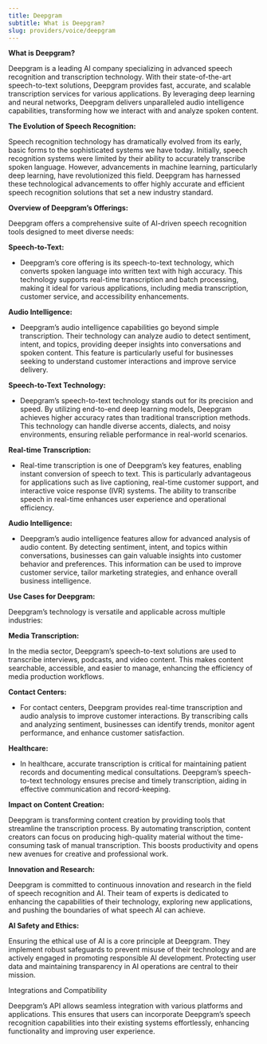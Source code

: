 ```yaml
---
title: Deepgram
subtitle: What is Deepgram?
slug: providers/voice/deepgram
---
```



**What is Deepgram?**

Deepgram is a leading AI company specializing in advanced speech recognition and transcription technology. With their state-of-the-art speech-to-text solutions, Deepgram provides fast, accurate, and scalable transcription services for various applications. By leveraging deep learning and neural networks, Deepgram delivers unparalleled audio intelligence capabilities, transforming how we interact with and analyze spoken content.

**The Evolution of Speech Recognition:**

Speech recognition technology has dramatically evolved from its early, basic forms to the sophisticated systems we have today. Initially, speech recognition systems were limited by their ability to accurately transcribe spoken language. However, advancements in machine learning, particularly deep learning, have revolutionized this field. Deepgram has harnessed these technological advancements to offer highly accurate and efficient speech recognition solutions that set a new industry standard.

**Overview of Deepgram’s Offerings:**

Deepgram offers a comprehensive suite of AI-driven speech recognition tools designed to meet diverse needs:

**Speech-to-Text:**

- Deepgram’s core offering is its speech-to-text technology, which converts spoken language into written text with high accuracy. This technology supports real-time transcription and batch processing, making it ideal for various applications, including media transcription, customer service, and accessibility enhancements.

**Audio Intelligence:**

- Deepgram’s audio intelligence capabilities go beyond simple transcription. Their technology can analyze audio to detect sentiment, intent, and topics, providing deeper insights into conversations and spoken content. This feature is particularly useful for businesses seeking to understand customer interactions and improve service delivery.

**Speech-to-Text Technology:**

- Deepgram’s speech-to-text technology stands out for its precision and speed. By utilizing end-to-end deep learning models, Deepgram achieves higher accuracy rates than traditional transcription methods. This technology can handle diverse accents, dialects, and noisy environments, ensuring reliable performance in real-world scenarios.

**Real-time Transcription:**

- Real-time transcription is one of Deepgram’s key features, enabling instant conversion of speech to text. This is particularly advantageous for applications such as live captioning, real-time customer support, and interactive voice response (IVR) systems. The ability to transcribe speech in real-time enhances user experience and operational efficiency.

**Audio Intelligence:**

- Deepgram’s audio intelligence features allow for advanced analysis of audio content. By detecting sentiment, intent, and topics within conversations, businesses can gain valuable insights into customer behavior and preferences. This information can be used to improve customer service, tailor marketing strategies, and enhance overall business intelligence.

**Use Cases for Deepgram:**

Deepgram’s technology is versatile and applicable across multiple industries:

**Media Transcription:**

In the media sector, Deepgram’s speech-to-text solutions are used to transcribe interviews, podcasts, and video content. This makes content searchable, accessible, and easier to manage, enhancing the efficiency of media production workflows.

**Contact Centers:**

- For contact centers, Deepgram provides real-time transcription and audio analysis to improve customer interactions. By transcribing calls and analyzing sentiment, businesses can identify trends, monitor agent performance, and enhance customer satisfaction.

**Healthcare:**

- In healthcare, accurate transcription is critical for maintaining patient records and documenting medical consultations. Deepgram’s speech-to-text technology ensures precise and timely transcription, aiding in effective communication and record-keeping.

**Impact on Content Creation:**

Deepgram is transforming content creation by providing tools that streamline the transcription process. By automating transcription, content creators can focus on producing high-quality material without the time-consuming task of manual transcription. This boosts productivity and opens new avenues for creative and professional work.

**Innovation and Research:**

Deepgram is committed to continuous innovation and research in the field of speech recognition and AI. Their team of experts is dedicated to enhancing the capabilities of their technology, exploring new applications, and pushing the boundaries of what speech AI can achieve.

**AI Safety and Ethics:**

Ensuring the ethical use of AI is a core principle at Deepgram. They implement robust safeguards to prevent misuse of their technology and are actively engaged in promoting responsible AI development. Protecting user data and maintaining transparency in AI operations are central to their mission.

Integrations and Compatibility

Deepgram’s API allows seamless integration with various platforms and applications. This ensures that users can incorporate Deepgram’s speech recognition capabilities into their existing systems effortlessly, enhancing functionality and improving user experience.